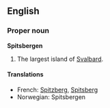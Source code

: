 ==English==
===Proper noun===
'''Spitsbergen'''

#The largest island of [[Svalbard]].

====Translations====
*French: [[Spitzberg]], [[Spitsberg]]
*Norwegian: Spitsbergen